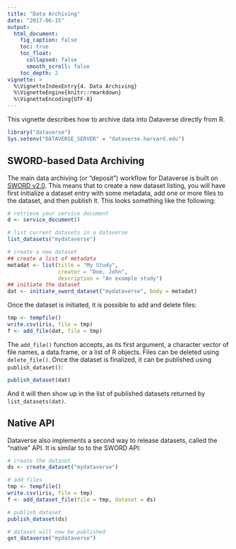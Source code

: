 ```yaml
---
title: "Data Archiving"
date: "2017-06-15"
output:
  html_document:
    fig_caption: false
    toc: true
    toc_float:
      collapsed: false
      smooth_scroll: false
    toc_depth: 2
vignette: >
  %\VignetteIndexEntry{4. Data Archiving}
  %\VignetteEngine{knitr::rmarkdown}
  %\VignetteEncoding{UTF-8}
---
```


This vignette describes how to archive data into Dataverse directly from R.


```r
library("dataverse")
Sys.setenv("DATAVERSE_SERVER" = "dataverse.harvard.edu")
```

## SWORD-based Data Archiving

The main data archiving (or "deposit") workflow for Dataverse is built on [SWORD v2.0](http://swordapp.org/sword-v2/). This means that to create a new dataset listing, you will have first initialize a dataset entry with some metadata, add one or more files to the dataset, and then publish it. This looks something like the following:

```R
# retrieve your service document
d <- service_document()

# list current datasets in a dataverse
list_datasets("mydataverse")

# create a new dataset
## create a list of metadata
metadat <- list(title = "My Study",
                creator = "Doe, John",
                description = "An example study")
## initiate the dataset
dat <- initiate_sword_dataset("mydataverse", body = metadat)
```

Once the dataset is initiated, it is possible to add and delete files:

```R
tmp <- tempfile()
write.csv(iris, file = tmp)
f <- add_file(dat, file = tmp)
```

The `add_file()` function accepts, as its first argument, a character vector of file names, a data.frame, or a list of R objects. Files can be deleted using `delete_file()`. Once the dataset is finalized, it can be published using `publish_dataset()`:

```R
publish_dataset(dat)
```

And it will then show up in the list of published datasets returned by `list_datasets(dat)`.

## Native API

Dataverse also implements a second way to release datasets, called the "native" API. It is similar to to the SWORD API:

```R
# create the dataset
ds <- create_dataset("mydataverse")

# add files
tmp <- tempfile()
write.csv(iris, file = tmp)
f <- add_dataset_file(file = tmp, dataset = ds)

# publish dataset
publish_dataset(ds)

# dataset will now be published
get_dataverse("mydataverse")
```


